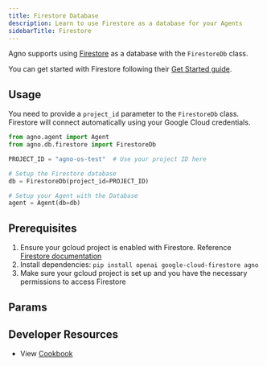 ```yaml
---
title: Firestore Database
description: Learn to use Firestore as a database for your Agents
sidebarTitle: Firestore
---
```


Agno supports using [Firestore](https://cloud.google.com/firestore) as a database with the `FirestoreDb` class.

You can get started with Firestore following their [Get Started guide](https://firebase.google.com/docs/firestore/quickstart).

## Usage

You need to provide a `project_id` parameter to the `FirestoreDb` class. Firestore will connect automatically using your Google Cloud credentials.

```python firestore_for_agent.py
from agno.agent import Agent
from agno.db.firestore import FirestoreDb

PROJECT_ID = "agno-os-test"  # Use your project ID here

# Setup the Firestore database
db = FirestoreDb(project_id=PROJECT_ID)

# Setup your Agent with the Database
agent = Agent(db=db)
```

## Prerequisites

1. Ensure your gcloud project is enabled with Firestore. Reference [Firestore documentation](https://cloud.google.com/firestore/docs/create-database-server-client-library)
2. Install dependencies: `pip install openai google-cloud-firestore agno`
3. Make sure your gcloud project is set up and you have the necessary permissions to access Firestore

## Params

<Snippet file="db-firestore-params.mdx" />

## Developer Resources

- View [Cookbook](https://github.com/agno-agi/agno/blob/main/cookbook/db/firestore/firestore_for_agent.py)
